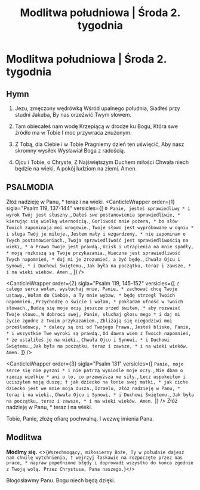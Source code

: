 ---
type: 'poludniowa'
season: 'ordinary'
week: 2
title: 'Modlitwa południowa | Środa 2. tygodnia'
day: 'sroda'
---

# Modlitwa południowa | Środa 2. tygodnia

<OpeningVersicle />

## Hymn

1. Jezu, zmęczony wędrówką
Wśród upalnego południa,
Siadłeś przy studni Jakuba,
By nas orzeźwić Twym słowem.

2. Tam obiecałeś nam wodę
Krzepiącą w drodze ku Bogu,
Która swe źródło ma w Tobie
I moc przywraca znużonym.

3. Z Tobą, dla Ciebie i w Tobie
Pragniemy dzień ten uświęcić,
Aby nasz skromny wysiłek
Wysławiał Boga z radością.

4. Ojcu i Tobie, o Chryste,
Z Najświętszym Duchem miłości
Chwała niech będzie na wieki,
A pokój ludziom na ziemi. Amen.

## PSALMODIA

<Antiphon>Złóż nadzieję w Panu, * teraz i na wieki.</Antiphon>
<CanticleWrapper
  order={1}
  sigla="Psalm 119, 137-144"
  versicles={[
    `O Panie, jesteś sprawiedliwy *
i wyrok Twój jest słuszny.`,
    `Dałeś swe postanowienia sprawiedliwie, *
kierując się wielką wiernością.`,
    `Gorliwość mnie pożera, *
bo słów Twoich zapominają moi wrogowie.`,
    `Twoje słowo jest wypróbowane w ogniu *
i sługa Twój je miłuje.`,
    `Jestem mały i wzgardzony, *
nie zapominam o Twych postanowieniach.`,
    `Twoja sprawiedliwość jest sprawiedliwością na wieki, *
a Prawo Twoje jest prawdą.`,
    `Ucisk i utrapienia na mnie spadły, *
moją rozkoszą są Twoje przykazania.`,
    `Wieczna jest sprawiedliwość Twych napomnień, *
daj mi je zrozumieć, a żyć będę.`,
    `Chwała Ojcu i Synowi, *
i Duchowi Świętemu.`,
    `Jak była na początku, teraz i zawsze, *
i na wieki wieków. Amen.`,
  ]}
/>

<CanticleWrapper
  order={2}
  sigla="Psalm 119, 145-152"
  versicles={[
    `Z całego serca wołam, wysłuchaj mnie, Panie, *
zachować chcę Twoje ustawy.`,
    `Wołam do Ciebie, a Ty mnie wybaw, *
będę strzegł Twoich napomnień.`,
    `Przychodzę o świcie i wołam, *
pokładam ufność w Twoich słowach.`,
    `Budzą się moje oczy jeszcze przed świtem, *
aby rozważać Twoje słowo.`,
    `W dobroci swej, Panie, słuchaj głosu mego *
i daj mi życie zgodne z Twoim przykazaniem.`,
    `Zbliżają się niegodziwi moi prześladowcy, *
dalecy są oni od Twojego Prawa.`,
    `Jesteś blisko, Panie, *
i wszystkie Twe wyroki są prawdą.`,
    `Od dawna wiem z Twoich napomnień, *
że ustaliłeś je na wieki.`,
    `Chwała Ojcu i Synowi, *
i Duchowi Świętemu.`,
    `Jak była na początku, teraz i zawsze, *
i na wieki wieków. Amen.`
  ]}
/>

<CanticleWrapper
  order={3}
  sigla="Psalm 131"
  versicles={[
    `Panie, moje serce się nie pyszni *
i nie patrzą wyniośle moje oczy.`,
    `Nie dbam o rzeczy wielkie *
ani o to, co przewyższa me siły.`,
    `Lecz uspokoiłem i uciszyłem moją duszę; †
jak dziecko na łonie swej matki, *
jak ciche dziecko jest we mnie moja dusza.`,
    `Izraelu, złóż nadzieję w Panu, *
teraz i na wieki.`,
    `Chwała Ojcu i Synowi, *
i Duchowi Świętemu.`,
    `Jak była na początku, teraz i zawsze, *
i na wieki wieków. Amen.`
  ]}
/>
<Antiphon>Złóż nadzieję w Panu, * teraz i na wieki.</Antiphon>

<Passage
  sigla="Kol 3, 17"
  passage="Wszystko, cokolwiek działacie słowem lub czynem, wszystko czyńcie w imię Pana Jezusa, dziękując Bogu Ojcu przez Niego."
/>

<V>Tobie, Panie, złożę ofiarę pochwalną.</V>
<R>I wezwę imienia Pana.</R>

## Modlitwa

<b>Módlmy się.</b> <>{`Wszechmogący, miłosierny Boże, Ty w południe dajesz nam chwilę wytchnienia, † wejrzyj łaskawie na rozpoczęte przez nas prace, * napraw popełnione błędy i doprowadź wszystko do końca zgodnie z Twoją wolą. Przez Chrystusa, Pana naszego.`}</>

<Amen />

<V>Błogosławmy Panu.</V>
<R>Bogu niech będą dzięki.</R>
